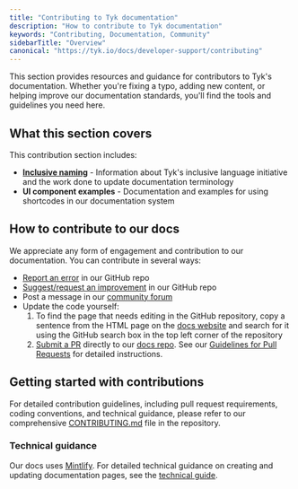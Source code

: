 ```yaml
---
title: "Contributing to Tyk documentation"
description: "How to contribute to Tyk documentation"
keywords: "Contributing, Documentation, Community"
sidebarTitle: "Overview"
canonical: "https://tyk.io/docs/developer-support/contributing"
---
```


This section provides resources and guidance for contributors to Tyk's documentation. Whether you're fixing a typo, adding new content, or helping improve our documentation standards, you'll find the tools and guidelines you need here.

## What this section covers

This contribution section includes:

- **[Inclusive naming](/nightly/developer-support/documentation-projects/inclusive-naming)** - Information about Tyk's inclusive language initiative and the work done to update documentation terminology
- **UI component examples** - Documentation and examples for using shortcodes in our documentation system

## How to contribute to our docs

We appreciate any form of engagement and contribution to our documentation. You can contribute in several ways:

- [Report an error](https://github.com/TykTechnologies/tyk-docs/issues) in our GitHub repo
- [Suggest/request an improvement](https://github.com/TykTechnologies/tyk-docs/issues) in our GitHub repo
- Post a message in our [community forum](https://community.tyk.io/)
- Update the code yourself:
  1. To find the page that needs editing in the GitHub repository, copy a sentence from the HTML page on the [docs website](https://tyk.io/docs) and search for it using the GitHub search box in the top left corner of the repository
  2. [Submit a PR](https://github.com/TykTechnologies/tyk-docs/pulls) directly to our [docs repo](https://github.com/TykTechnologies/tyk-docs/). See our [Guidelines for Pull Requests](https://github.com/TykTechnologies/tyk-docs/blob/master/CONTRIBUTING.md#guidelines-for-pull-requests) for detailed instructions.

## Getting started with contributions

For detailed contribution guidelines, including pull request requirements, coding conventions, and technical guidance, please refer to our comprehensive [CONTRIBUTING.md](https://github.com/TykTechnologies/tyk-docs/blob/master/CONTRIBUTING.md) file in the repository.

### Technical guidance

Our docs uses [Mintlify](https://mintlify.com/). For detailed technical guidance on creating and updating documentation pages, see the [technical guide](/nightly/developer-support/contribution-guides).
